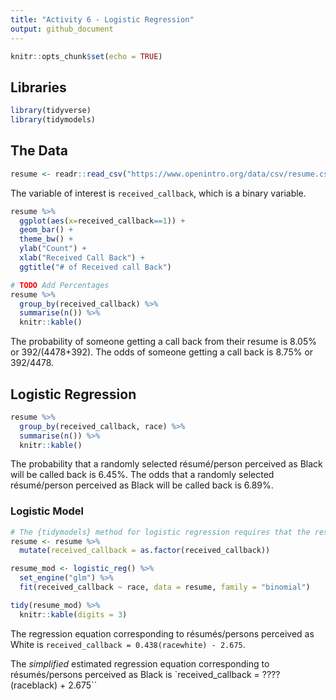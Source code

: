 ```yaml
---
title: "Activity 6 - Logistic Regression"
output: github_document
---
```


```r
knitr::opts_chunk$set(echo = TRUE)
```

## Libraries
```r
library(tidyverse)
library(tidymodels)
```

## The Data
```r
resume <- readr::read_csv("https://www.openintro.org/data/csv/resume.csv")
```
The variable of interest is `received_callback`, which is a binary variable.

```r
resume %>% 
  ggplot(aes(x=received_callback==1)) + 
  geom_bar() + 
  theme_bw() + 
  ylab("Count") + 
  xlab("Received Call Back") + 
  ggtitle("# of Received call Back")
```

```r
# TODO Add Percentages
resume %>% 
  group_by(received_callback) %>% 
  summarise(n()) %>% 
  knitr::kable()
```
The probability of someone getting a call back from their resume is 8.05% or 392/(4478+392). The odds of someone getting a call back is 8.75% or 392/4478.

## Logistic Regression
```r
resume %>% 
  group_by(received_callback, race) %>% 
  summarise(n()) %>% 
  knitr::kable()
```
The probability that a randomly selected résumé/person perceived as Black will be called back is 6.45%.
The odds that a randomly selected résumé/person perceived as Black will be called back is 6.89%.

### Logistic Model
```r
# The {tidymodels} method for logistic regression requires that the response be a factor variable
resume <- resume %>% 
  mutate(received_callback = as.factor(received_callback))

resume_mod <- logistic_reg() %>%
  set_engine("glm") %>%
  fit(received_callback ~ race, data = resume, family = "binomial")

tidy(resume_mod) %>% 
  knitr::kable(digits = 3)
```
The regression equation corresponding to résumés/persons perceived as White is `received_callback = 0.438(racewhite) - 2.675`. 

The *simplified* estimated regression equation corresponding to résumés/persons perceived as Black is `received_callback = ???? (raceblack) + 2.675``
